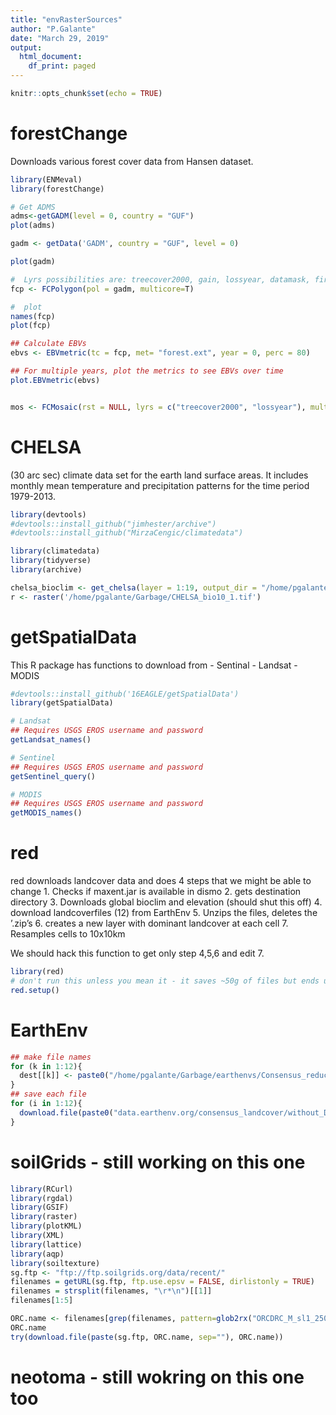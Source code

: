 ```yaml
---
title: "envRasterSources"
author: "P.Galante"
date: "March 29, 2019"
output:
  html_document:
    df_print: paged
---
```


```r
knitr::opts_chunk$set(echo = TRUE)
```

# forestChange

Downloads various forest cover data from Hansen dataset.

```r
library(ENMeval)
library(forestChange)

# Get ADMS
adms<-getGADM(level = 0, country = "GUF")
plot(adms)

gadm <- getData('GADM', country = "GUF", level = 0)

plot(gadm)

#  Lyrs possibilities are: treecover2000, gain, lossyear, datamask, first, last
fcp <- FCPolygon(pol = gadm, multicore=T)

#  plot
names(fcp)
plot(fcp)

## Calculate EBVs
ebvs <- EBVmetric(tc = fcp, met= "forest.ext", year = 0, perc = 80)

## For multiple years, plot the metrics to see EBVs over time
plot.EBVmetric(ebvs)


mos <- FCMosaic(rst = NULL, lyrs = c("treecover2000", "lossyear"), multicore = T)
```

# CHELSA

(30 arc sec) climate data set for the earth land surface areas. It includes monthly mean temperature and precipitation patterns for the time period 1979-2013.

```r
library(devtools)
#devtools::install_github("jimhester/archive")
#devtools::install_github("MirzaCengic/climatedata")

library(climatedata)
library(tidyverse)
library(archive)

chelsa_bioclim <- get_chelsa(layer = 1:19, output_dir = "/home/pgalante/Garbage", period = "current")
r <- raster('/home/pgalante/Garbage/CHELSA_bio10_1.tif')
```

# getSpatialData

This R package has functions to download from 
  - Sentinal
  - Landsat
  - MODIS

```r
#devtools::install_github('16EAGLE/getSpatialData')
library(getSpatialData)

# Landsat 
## Requires USGS EROS username and password
getLandsat_names()

# Sentinel
## Requires USGS EROS username and password
getSentinel_query()

# MODIS
## Requires USGS EROS username and password
getMODIS_names()
```

# red

red downloads landcover data and does 4 steps that we might be able to change
1. Checks if maxent.jar is available in dismo
2. gets destination directory
3. Downloads global bioclim and elevation (should shut this off)
4. download landcoverfiles (12) from EarthEnv 
5. Unzips the files, deletes the '.zip's 
6. creates a new layer with dominant landcover at each cell
7. Resamples cells to 10x10km 

We should hack this function to get only step 4,5,6 and edit 7.

```r
library(red)
# don't run this unless you mean it - it saves ~50g of files but ends up with ~17g
red.setup()
```

# EarthEnv

```r
## make file names
for (k in 1:12){
  dest[[k]] <- paste0("/home/pgalante/Garbage/earthenvs/Consensus_reduced_class_", k, ".tif")
}
## save each file
for (i in 1:12){
  download.file(paste0("data.earthenv.org/consensus_landcover/without_DISCover/Consensus_reduced_class_", i, ".tif"), destfile = dest[[i]], method = "auto")
}
```

#  soilGrids - still working on this one

```r
library(RCurl)
library(rgdal)
library(GSIF)
library(raster)
library(plotKML)
library(XML)
library(lattice)
library(aqp)
library(soiltexture)
sg.ftp <- "ftp://ftp.soilgrids.org/data/recent/"
filenames = getURL(sg.ftp, ftp.use.epsv = FALSE, dirlistonly = TRUE)
filenames = strsplit(filenames, "\r*\n")[[1]]
filenames[1:5]

ORC.name <- filenames[grep(filenames, pattern=glob2rx("ORCDRC_M_sl1_250m_ll.tif$"))]
ORC.name
try(download.file(paste(sg.ftp, ORC.name, sep=""), ORC.name))
```

# neotoma - still wokring on this one too
